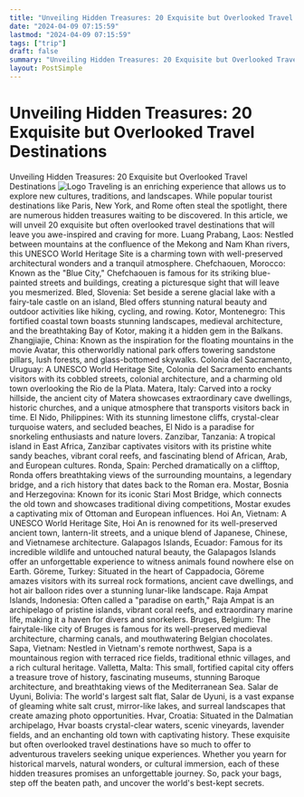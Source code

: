 ```yaml
---
title: "Unveiling Hidden Treasures: 20 Exquisite but Overlooked Travel Destinations"
date: "2024-04-09 07:15:59"
lastmod: "2024-04-09 07:15:59"
tags: ["trip"]
draft: false
summary: "Unveiling Hidden Treasures: 20 Exquisite but Overlooked Travel Destinations"
layout: PostSimple
---
```

# Unveiling Hidden Treasures: 20 Exquisite but Overlooked Travel Destinations
Unveiling Hidden Treasures: 20 Exquisite but Overlooked Travel Destinations
<img alt="Logo" class="lazyImg" data-src="https://cdn.seniorsselection.com/src_image/6594b86a9a84b3dd96a0a642b9240ab7.webp" src="/statics/image/loading.webp"/>
Traveling is an enriching experience that allows us to explore new cultures, traditions, and landscapes. While popular tourist destinations like Paris, New York, and Rome often steal the spotlight, there are numerous hidden treasures waiting to be discovered. In this article, we will unveil 20 exquisite but often overlooked travel destinations that will leave you awe-inspired and craving for more.
Luang Prabang, Laos: Nestled between mountains at the confluence of the Mekong and Nam Khan rivers, this UNESCO World Heritage Site is a charming town with well-preserved architectural wonders and a tranquil atmosphere.
Chefchaouen, Morocco: Known as the "Blue City," Chefchaouen is famous for its striking blue-painted streets and buildings, creating a picturesque sight that will leave you mesmerized.
Bled, Slovenia: Set beside a serene glacial lake with a fairy-tale castle on an island, Bled offers stunning natural beauty and outdoor activities like hiking, cycling, and rowing.
Kotor, Montenegro: This fortified coastal town boasts stunning landscapes, medieval architecture, and the breathtaking Bay of Kotor, making it a hidden gem in the Balkans.
Zhangjiajie, China: Known as the inspiration for the floating mountains in the movie Avatar, this otherworldly national park offers towering sandstone pillars, lush forests, and glass-bottomed skywalks.
Colonia del Sacramento, Uruguay: A UNESCO World Heritage Site, Colonia del Sacramento enchants visitors with its cobbled streets, colonial architecture, and a charming old town overlooking the Rio de la Plata.
Matera, Italy: Carved into a rocky hillside, the ancient city of Matera showcases extraordinary cave dwellings, historic churches, and a unique atmosphere that transports visitors back in time.
El Nido, Philippines: With its stunning limestone cliffs, crystal-clear turquoise waters, and secluded beaches, El Nido is a paradise for snorkeling enthusiasts and nature lovers.
Zanzibar, Tanzania: A tropical island in East Africa, Zanzibar captivates visitors with its pristine white sandy beaches, vibrant coral reefs, and fascinating blend of African, Arab, and European cultures.
Ronda, Spain: Perched dramatically on a clifftop, Ronda offers breathtaking views of the surrounding mountains, a legendary bridge, and a rich history that dates back to the Roman era.
Mostar, Bosnia and Herzegovina: Known for its iconic Stari Most Bridge, which connects the old town and showcases traditional diving competitions, Mostar exudes a captivating mix of Ottoman and European influences.
Hoi An, Vietnam: A UNESCO World Heritage Site, Hoi An is renowned for its well-preserved ancient town, lantern-lit streets, and a unique blend of Japanese, Chinese, and Vietnamese architecture.
Galapagos Islands, Ecuador: Famous for its incredible wildlife and untouched natural beauty, the Galapagos Islands offer an unforgettable experience to witness animals found nowhere else on Earth.
Göreme, Turkey: Situated in the heart of Cappadocia, Göreme amazes visitors with its surreal rock formations, ancient cave dwellings, and hot air balloon rides over a stunning lunar-like landscape.
Raja Ampat Islands, Indonesia: Often called a "paradise on earth," Raja Ampat is an archipelago of pristine islands, vibrant coral reefs, and extraordinary marine life, making it a haven for divers and snorkelers.
Bruges, Belgium: The fairytale-like city of Bruges is famous for its well-preserved medieval architecture, charming canals, and mouthwatering Belgian chocolates.
Sapa, Vietnam: Nestled in Vietnam's remote northwest, Sapa is a mountainous region with terraced rice fields, traditional ethnic villages, and a rich cultural heritage.
Valletta, Malta: This small, fortified capital city offers a treasure trove of history, fascinating museums, stunning Baroque architecture, and breathtaking views of the Mediterranean Sea.
Salar de Uyuni, Bolivia: The world's largest salt flat, Salar de Uyuni, is a vast expanse of gleaming white salt crust, mirror-like lakes, and surreal landscapes that create amazing photo opportunities.
Hvar, Croatia: Situated in the Dalmatian archipelago, Hvar boasts crystal-clear waters, scenic vineyards, lavender fields, and an enchanting old town with captivating history.
These exquisite but often overlooked travel destinations have so much to offer to adventurous travelers seeking unique experiences. Whether you yearn for historical marvels, natural wonders, or cultural immersion, each of these hidden treasures promises an unforgettable journey. So, pack your bags, step off the beaten path, and uncover the world's best-kept secrets.
        